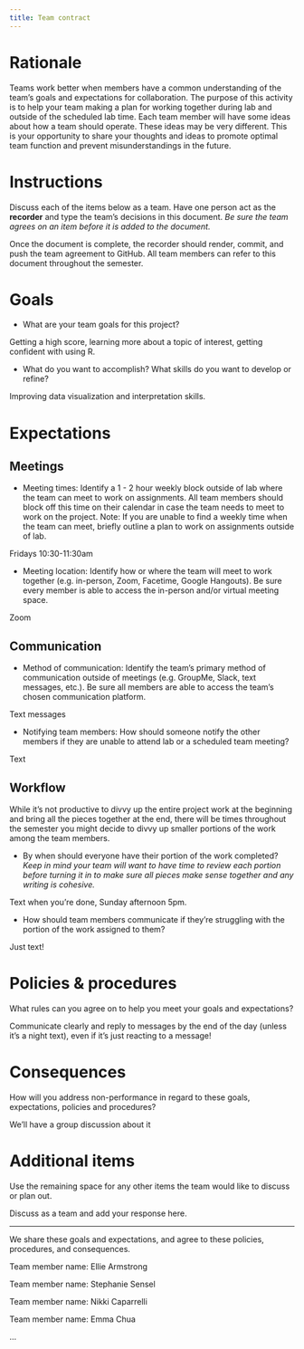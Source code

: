 ```yaml
---
title: Team contract
---
```


# Rationale

Teams work better when members have a common understanding of the team's goals and expectations for collaboration.
The purpose of this activity is to help your team making a plan for working together during lab and outside of the scheduled lab time.
Each team member will have some ideas about how a team should operate.
These ideas may be very different.
This is your opportunity to share your thoughts and ideas to promote optimal team function and prevent misunderstandings in the future.

# Instructions

Discuss each of the items below as a team.
Have one person act as the **recorder** and type the team's decisions in this document.
*Be sure the team agrees on an item before it is added to the document.*

Once the document is complete, the recorder should render, commit, and push the team agreement to GitHub.
All team members can refer to this document throughout the semester.

# Goals

-   What are your team goals for this project?

Getting a high score, learning more about a topic of interest, getting confident with using R.

-   What do you want to accomplish? What skills do you want to develop or refine?

Improving data visualization and interpretation skills.

# Expectations

## Meetings

-   Meeting times: Identify a 1 - 2 hour weekly block outside of lab where the team can meet to work on assignments. All team members should block off this time on their calendar in case the team needs to meet to work on the project. Note: If you are unable to find a weekly time when the team can meet, briefly outline a plan to work on assignments outside of lab.

Fridays 10:30-11:30am

-   Meeting location: Identify how or where the team will meet to work together (e.g. in-person, Zoom, Facetime, Google Hangouts). Be sure every member is able to access the in-person and/or virtual meeting space.

Zoom

## Communication

-   Method of communication: Identify the team's primary method of communication outside of meetings (e.g. GroupMe, Slack, text messages, etc.). Be sure all members are able to access the team's chosen communication platform.

Text messages

-   Notifying team members: How should someone notify the other members if they are unable to attend lab or a scheduled team meeting?

Text

## Workflow

While it's not productive to divvy up the entire project work at the beginning and bring all the pieces together at the end, there will be times throughout the semester you might decide to divvy up smaller portions of the work among the team members.

-   By when should everyone have their portion of the work completed? *Keep in mind your team will want to have time to review each portion before turning it in to make sure all pieces make sense together and any writing is cohesive.*

Text when you're done, Sunday afternoon 5pm.

-   How should team members communicate if they're struggling with the portion of the work assigned to them?

Just text!

# Policies & procedures

What rules can you agree on to help you meet your goals and expectations?

Communicate clearly and reply to messages by the end of the day (unless it's a night text), even if it's just reacting to a message!

# Consequences

How will you address non-performance in regard to these goals, expectations, policies and procedures?

We'll have a group discussion about it

# Additional items

Use the remaining space for any other items the team would like to discuss or plan out.

Discuss as a team and add your response here.

------------------------------------------------------------------------

We share these goals and expectations, and agree to these policies, procedures, and consequences.

Team member name: Ellie Armstrong

Team member name: Stephanie Sensel

Team member name: Nikki Caparrelli

Team member name: Emma Chua

...
